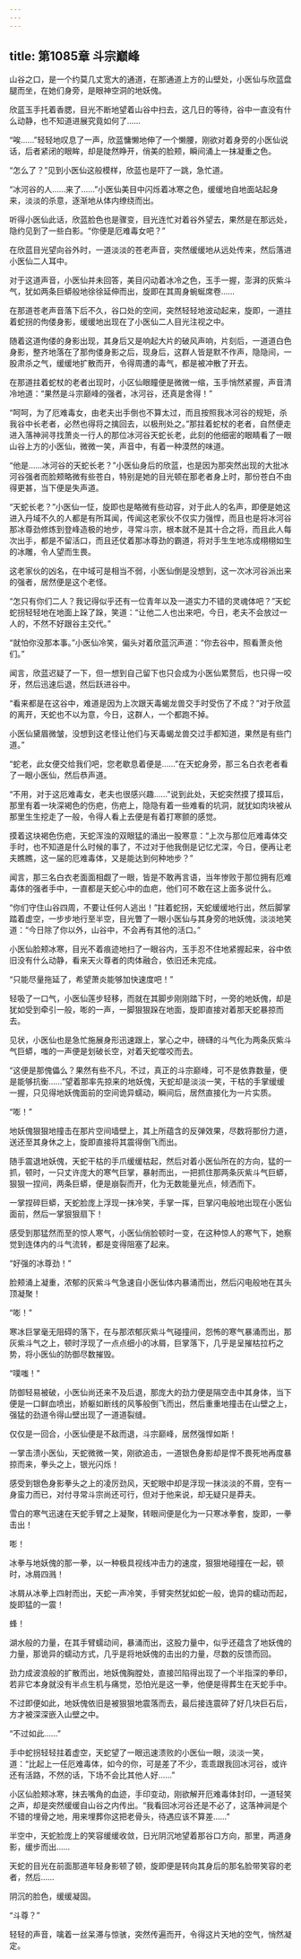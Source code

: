 ```yaml
---
---
---
```

title: 第1085章 斗宗巅峰
---



山谷之口，是一个约莫几丈宽大的通道，在那通道上方的山壁处，小医仙与欣蓝盘腿而坐，在她们身旁，是眼神空洞的地妖傀。

欣蓝玉手托着香腮，目光不断地望着山谷中扫去，这几日的等待，谷中一直没有什么动静，也不知道进展究竟如何了……

“唉……”轻轻地叹息了一声，欣蓝慵懒地伸了一个懒腰，刚欲对着身旁的小医仙说话，后者紧闭的眼眸，却是陡然睁开，俏美的脸颊，瞬间涌上一抹凝重之色。

“怎么了？”见到小医仙这般模样，欣蓝也是吓了一跳，急忙道。

“冰河谷的人……来了……”小医仙美目中闪烁着冰寒之色，缓缓地自地面站起身来，淡淡的杀意，逐渐地从体内缭绕而出。

听得小医仙此话，欣蓝脸色也是骤变，目光连忙对着谷外望去，果然是在那远处，隐约见到了一些白影。“你便是厄难毒女吧？”

在欣蓝目光望向谷外时，一道淡淡的苍老声音，突然缓缓地从远处传来，然后落进小医仙二人耳中。

对于这道声音，小医仙并未回答，美目闪动着冰冷之色，玉手一握，澎湃的灰紫斗气，犹如两条巨蟒般地徐徐延伸而出，旋即在其周身蜿蜒席卷……

在那道苍老声音落下后不久，谷口处的空间，突然轻轻地波动起来，旋即，一道拄着蛇拐的佝偻身影，缓缓地出现在了小医仙二人目光注视之中。

随着这道佝偻的身影出现，其身后又是响起大片的破风声响，片刻后，一道道白色身影，整齐地落在了那佝偻身影之后，现身后，这群人皆是默不作声，隐隐间，一股肃杀之气，缓缓地扩散而开，令得周遭的毒气，都是被冲散了开去。

在那道拄着蛇杖的老者出现时，小区仙眼瞳便是微微一缩，玉手悄然紧握，声音清冷地道：“果然是斗宗巅峰的强者，冰河谷，还真是舍得！”

“呵呵，为了厄难毒女，由老夫出手倒也不算太过，而且按照我冰河谷的规矩，杀我谷中长老者，必然也得将之擒回去，以极刑处之。”那拄着蛇杖的老者，自然便走进入落神涧寻找萧炎一行人的那位冰河谷天蛇长老，此刻的他细密的眼睛看了一眼山谷上方的小医仙，微微一笑，声音中，有着一种漠然的味道。

“他是……冰河谷的天蛇长老？”小医仙身后的欣蓝，也是因为那突然出现的大批冰河谷强者而脸颊略微有些苍白，特别是她的目光顿在那老者身上时，那份苍白不由得更甚，当下便是失声道。

“天蛇长老？”小医仙一怔，旋即也是略微有些动容，对于此人的名声，即便是她这进入丹域不久的人都是有所耳闻，传闻这老家伙不仅实力强悍，而且也是将冰河谷那冰尊劲修炼到登峰造极的地步，寻常斗宗，根本就不是其十合之将，而且此人每次出手，都是不留活口，而且还仗着那冰尊劲的霸道，将对手生生地冻成栩栩如生的冰雕，令人望而生畏。

这老家伙的凶名，在中域可是相当不弱，小医仙倒是没想到，这一次冰河谷派出来的强者，居然便是这个老怪。

“怎只有你们二人？我记得似乎还有一位青年以及一道实力不错的灵魂体吧？”天蛇蛇拐轻轻地在地面上跺了跺，笑道：“让他二人也出来吧，今日，老夫不会放过一人的，不然不好跟谷主交代。”

“就怕你没那本事。”小医仙冷笑，偏头对着欣蓝沉声道：“你去谷中，照看萧炎他们。”

闻言，欣蓝迟疑了一下，但一想到自己留下也只会成为小医仙累赘后，也只得一咬牙，然后迅速后退，然后跃进谷中。

“看来都是在这谷中，难道是因为上次跟天毒蝎龙兽交手时受伤了不成？”对于欣蓝的离开，天蛇也不以为意，今日，这群人，一个都跑不掉。

小医仙黛眉微皱，没想到这老怪让他们与天毒蝎龙兽交过手都知道，果然是有些门道。”

“蛇老，此女便交给我们吧，您老歇息着便是……”在天蛇身旁，那三名白衣老者看了一眼小医仙，然后恭声道。

“不用，对于这厄难毒女，老夫也很感兴趣……”说到此处，天蛇突然摸了摸耳后，那里有着一块深褐色的伤疤，伤疤上，隐隐有着一些难看的坑洞，就犹如肉块被从那里生生挖走了一般，令得人看上去便是有着打寒颤的感觉。

摸着这块褐色伤疤，天蛇浑浊的双眼猛的涌出一股寒意：“上次与那位厄难毒体交手时，也不知道是什么时候的事了，不过对于他我倒是记忆尤深，今日，便再让老夫瞧瞧，这一届的厄难毒体，又是能达到何种地步？”

闻言，那三名白衣老面面相觑了一眼，皆是不敢再言语，当年惨败于那位拥有厄难毒体的强者手中，一直都是天蛇心中的血疤，他们可不敢在这上面多说什么。

“你们守住山谷四周，不要让任何人逃出！”拄着蛇拐，天蛇缓缓地行出，然后脚掌踏着虚空，一步步地行至半空，目光瞥了一眼小医仙与其身旁的地妖傀，淡淡地笑道：“今日除了你以外，山谷中，不会再有其他的活口。”

小医仙脸颊冰寒，目光不着痕迹地扫了一眼谷内，玉手忍不住地紧握起来，谷中依旧没有什么动静，看来天火尊者的肉体融合，依旧还未完成。

“只能尽量拖延了，希望萧炎能够加快速度吧！”

轻吸了一口气，小医仙莲步轻移，而就在其脚步刚刚踏下时，一旁的地妖傀，却是犹如受到牵引一般，嘭的一声，一脚狠狠跺在地面，旋即直接对着那天蛇暴掠而去。

见状，小医仙也是急忙施展身形迅速跟上，掌心之中，磅礴的斗气化为两条灰紫斗气巨蟒，嗤的一声便是划破长空，对着天蛇噬咬而去。

“这便是那傀儡么？果然有些不凡，不过，真正的斗宗巅峰，可不是依靠数量，便是能够抗衡……”望着那率先掠来的地妖傀，天蛇却是淡淡一笑，干枯的手掌缓缓一握，只见得地妖傀面前的空间诡异蠕动，瞬间后，居然直接化为一片实质。

“嘭！”

地妖傀狠狠地撞击在那片空间墙壁上，其上所蕴含的反弹效果，尽数将那份力道，送还至其身休之上，旋即直接将其震得倒飞而出。

随手震退地妖傀，天蛇干枯的手爪缓缓枯起，然后对着小医仙所在的方向，猛的一抓，顿时，一只丈许庞大的寒气巨掌，暴射而出，一把抓住那两条灰紫斗气巨蟒，狠狠一捏间，两条巨蟒，便是崩裂而开，化为无数能量光点，倾洒而下。

一掌捏碎巨蟒，天蛇脸庞上浮现一抹冷笑，手掌一挥，巨掌闪电般地出现在小医仙面前，然后一掌狠狠扇下！

感受到那猛然而至的惊人寒气，小医仙俏脸顿时一变，在这种惊人的寒气下，她察觉到连体内的斗气流转，都是变得阻塞了起来。

“好强的冰尊劲！”

脸颊涌上凝重，浓郁的灰紫斗气急速自小医仙体内暴涌而出，然后闪电般地在其头顶凝聚！

“嘭！”

寒冰巨掌毫无阻碍的落下，在与那浓郁灰紫斗气碰撞间，怨怖的寒气暴涌而出，那灰紫斗气之上，顿时浮现了一点点细小的冰屑，巨掌落下，几乎是呈摧枯拉朽之势，将小医仙的防御尽数摧毁。

“噗嗤！”

防御轻易被破，小医仙尚还来不及后退，那庞大的劲力便是隔空击中其身体，当下便是一口鲜血喷出，娇躯如断线的风筝般倒飞而出，然后重重地撞击在山壁之上，强猛的劲道令得山壁出现了一道道裂缝。

仅仅是一回合，小医仙便是不敌而退，斗宗巅峰，居然强悍如斯！

一掌击溃小医仙，天蛇微微一笑，刚欲追击，一道银色身影却是悍不畏死地再度暴掠而来，拳头之上，银光闪烁！

感受到银色身影拳头之上的凌厉劲风，天蛇眼中却是浮现一抹淡淡的不屑，空有一身蛮力而已，对付寻常斗宗尚还可行，但对于他来说，却无疑只是莽夫。

雪白的寒气迅速在天蛇手臂之上凝聚，转眼间便是化为一只寒冰拳套，旋即，一拳击出！

嘭！

冰拳与地妖傀的那一拳，以一种极具视线冲击力的速度，狠狠地碰撞在一起，顿时，冰屑四溅！

冰屑从冰拳上四射而出，天蛇一声冷笑，手臂突然犹如蛇一般，诡异的蠕动而起，旋即猛的一震！

蜂！

湖水般的力量，在其手臂蠕动间，暴涌而出，这股力量中，似乎还蕴含了地妖傀的力量，那诡异的蠕动方式，几乎是将地妖傀的击出的力量，尽数的反馈而回。

劲力成波浪般的扩散而出，地妖傀胸膛处，直接凹陷得出现了一个半指深的拳印，若非它本身就没有半点生机与痛觉，恐怕光是这一拳，他便是得葬生在天蛇手中。

不过即便如此，地妖傀依旧是被狠狠地震落而去，最后接连震碎了好几块巨石后，方才被深深嵌入山壁之中。

“不过如此……”

手中蛇拐轻轻拄着虚空，天蛇望了一眼迅速溃败的小医仙一眼，淡淡一笑，道：“比起上一任厄难毒体，如今的你，可是差了不少，乖乖跟我回冰河谷，或许还有活路，不然的话，下场不会比其他人好……”

小区仙脸颊冰寒，抹去嘴角的血迹，手印变动，刚欲解开厄难毒体封印，一道轻笑之声，却是突然缓缓自山谷之内传出。“我看回冰河谷还是不必了，这落神涧是个不错的埋骨之地，用来埋葬你这把老骨头，待遇应该不算差……”

半空中，天蛇脸庞上的笑容缓缓收敛，日光阴沉地望着那谷口方向，那里，两道身影，缓步而出……

天蛇的目光在前面那道年轻身影顿了顿，旋即便是转向其身后的那名脸带笑容的老者，然后……

阴沉的脸色，缓缓凝固。

“斗尊？”

轻轻的声音，噙着一丝呆滞与惊骇，突然传遍而开，令得这片天地的空气，悄然凝定。